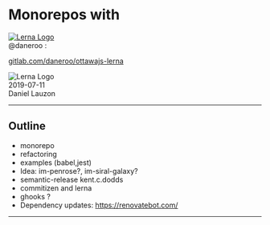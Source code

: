 
# Monorepos with

<Head>
  <title>OttawaJS - Lerna</title>
</Head>

<div>
  <a href="https://lerna.js.org/">
  <img  style={{
    width: '400px',
  }} src="static/images/lerna-hero-inverse.svg" alt="Lerna Logo"/>
  </a>
</div> 

<span>
  @daneroo : 
  &nbsp; <a href="https://twitter.com/daneroo"><FontAwesomeIcon icon={faTwitter} /></a>
  &nbsp; <a href="https://github.com/daneroo"><FontAwesomeIcon icon={faGithub} /></a>
  &nbsp; <a href="https://gitlab.com/daneroo"><FontAwesomeIcon icon={faGitlab} /></a>
</span>

[gitlab.com/daneroo/ottawajs-lerna](https://github.com/daneroo/ottawajs-lerna)

<div style={{position:'absolute', bottom:20, left:10, color:'#333'}}>
  <img  style={{
    width: '160px',
  }} src="static/images/OttawaJS.svg" alt="Lerna Logo"/>
  <br />
  2019-07-11
</div>
<div style={{position:'absolute', bottom:20, right:10, color:'#333'}}>
  Daniel Lauzon
</div>

---

## Outline

- monorepo
- refactoring
- examples (babel,jest)
- Idea: im-penrose?, im-siral-galaxy?
- semantic-release kent.c.dodds
- commitizen and lerna
- ghooks ?
- Dependency updates: https://renovatebot.com/

---

